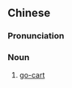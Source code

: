 {{also|高卡车}}
==Chinese==
{{zh-forms|s=高卡车}}

===Pronunciation===
{{zh-pron
|m=gāokǎchē
|cat=n
}}

===Noun===
{{zh-noun}}

# [[go-cart]] {{gloss|a racing vehicle}}